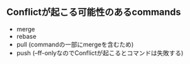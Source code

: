 ## Conflictが起こる可能性のあるcommands

- merge
- rebase
- pull (commandの一部にmergeを含むため)
- push (--ff-onlyなのでConflictが起こるとコマンドは失敗する)
